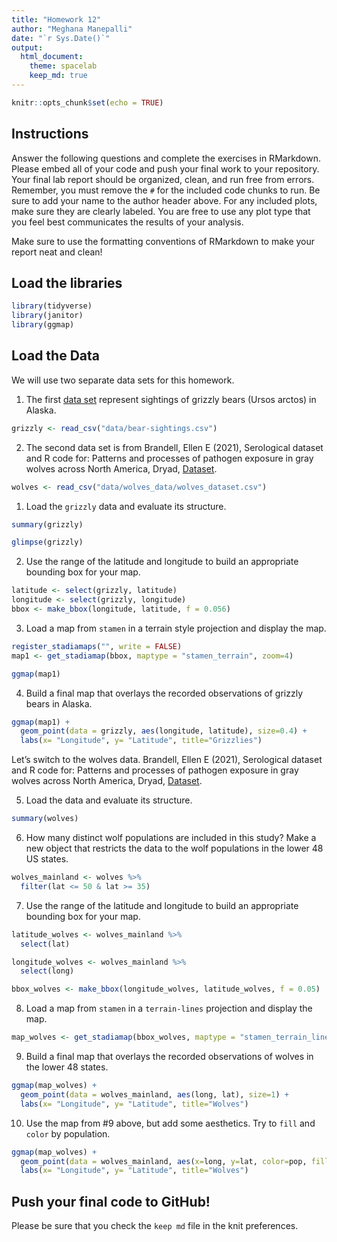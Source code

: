 ```yaml
---
title: "Homework 12"
author: "Meghana Manepalli"
date: "`r Sys.Date()`"
output:
  html_document: 
    theme: spacelab
    keep_md: true
---
```


```r
knitr::opts_chunk$set(echo = TRUE)
```

## Instructions
Answer the following questions and complete the exercises in RMarkdown. Please embed all of your code and push your final work to your repository. Your final lab report should be organized, clean, and run free from errors. Remember, you must remove the `#` for the included code chunks to run. Be sure to add your name to the author header above. For any included plots, make sure they are clearly labeled. You are free to use any plot type that you feel best communicates the results of your analysis.  

Make sure to use the formatting conventions of RMarkdown to make your report neat and clean!  

## Load the libraries  
```r
library(tidyverse)
library(janitor)
library(ggmap)
``` 

## Load the Data
We will use two separate data sets for this homework.  

1. The first [data set](https://rcweb.dartmouth.edu/~f002d69/workshops/index_rspatial.html) represent sightings of grizzly bears (Ursos arctos) in Alaska.  

```r
grizzly <- read_csv("data/bear-sightings.csv")
```


2. The second data set is from Brandell, Ellen E (2021), Serological dataset and R code for: Patterns and processes of pathogen exposure in gray wolves across North America, Dryad, [Dataset](https://doi.org/10.5061/dryad.5hqbzkh51).  

```r
wolves <- read_csv("data/wolves_data/wolves_dataset.csv")
```

1. Load the `grizzly` data and evaluate its structure.  

```r
summary(grizzly)
```

```r
glimpse(grizzly)
```
2. Use the range of the latitude and longitude to build an appropriate bounding box for your map. 

```r
latitude <- select(grizzly, latitude)
longitude <- select(grizzly, longitude)
bbox <- make_bbox(longitude, latitude, f = 0.056)
```


3. Load a map from `stamen` in a terrain style projection and display the map.  

```r
register_stadiamaps("", write = FALSE)
map1 <- get_stadiamap(bbox, maptype = "stamen_terrain", zoom=4)
```

```r
ggmap(map1)
```

4. Build a final map that overlays the recorded observations of grizzly bears in Alaska.  

```r
ggmap(map1) + 
  geom_point(data = grizzly, aes(longitude, latitude), size=0.4) +
  labs(x= "Longitude", y= "Latitude", title="Grizzlies")
```


Let's switch to the wolves data. Brandell, Ellen E (2021), Serological dataset and R code for: Patterns and processes of pathogen exposure in gray wolves across North America, Dryad, [Dataset](https://doi.org/10.5061/dryad.5hqbzkh51).  

5. Load the data and evaluate its structure.  

```r
summary(wolves)
```

6. How many distinct wolf populations are included in this study? Make a new object that restricts the data to the wolf populations in the lower 48 US states.  

```r
wolves_mainland <- wolves %>% 
  filter(lat <= 50 & lat >= 35)
```

7. Use the range of the latitude and longitude to build an appropriate bounding box for your map. 

```r
latitude_wolves <- wolves_mainland %>% 
  select(lat)

longitude_wolves <- wolves_mainland %>% 
  select(long)

bbox_wolves <- make_bbox(longitude_wolves, latitude_wolves, f = 0.05) 
```

8.  Load a map from `stamen` in a `terrain-lines` projection and display the map.  

```r
map_wolves <- get_stadiamap(bbox_wolves, maptype = "stamen_terrain_lines", zoom=7)
```

9. Build a final map that overlays the recorded observations of wolves in the lower 48 states.  

```r
ggmap(map_wolves) + 
  geom_point(data = wolves_mainland, aes(long, lat), size=1) +
  labs(x= "Longitude", y= "Latitude", title="Wolves")
```


10. Use the map from #9 above, but add some aesthetics. Try to `fill` and `color` by population.  

```r
ggmap(map_wolves) + 
  geom_point(data = wolves_mainland, aes(x=long, y=lat, color=pop, fill=pop), size=1) +
  labs(x= "Longitude", y= "Latitude", title="Wolves")
```


## Push your final code to GitHub!
Please be sure that you check the `keep md` file in the knit preferences. 